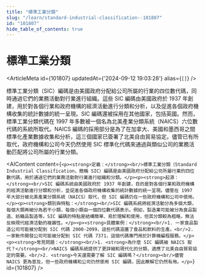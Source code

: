 ```yaml
---
title: "標準工業分類"
slug: "/learn/standard-industrial-classification--101807"
id: "101807"
hide_table_of_contents: true
---
```



# 標準工業分類

<ArticleMeta id={101807} updatedAt={'2024-09-12 19:03:28'} alias={`[]`} />
<div className='border-solid border-b border-t-0 my-4 border-[var(--ifm-color-gray-300)]' />

標準工業分類（SIC）編碼是由美國政府分配給公司所屬的行業的四位數代碼，同時通過它們的業務活動對行業進行組織。這些 SIC 編碼由美國政府於 1937 年創建，用於對各個行業和政府機構的經濟活動進行分類和分析，以及促進各個政府機構收集的統計數據的統一呈現。SIC 編碼還被採用在其他國家，包括英國。然而，標準工業分類代碼在 1997 年多數被一個名為北美產業分類系統（NAICS）六位數代碼的系統所取代。NAICS 編碼的採用部分是為了在加拿大、美國和墨西哥之間標準化產業數據收集和分析，這三個國家已簽署了北美自由貿易協定。儘管已有所取代，政府機構和公司今天仍然使用 SIC 標準化代碼來通過與類似公司的業務活動匹配將公司所屬的行業分類。

<AIContent content={`<p><strong>定義：</strong><br/>標準工業分類（Standard Industrial Classification，簡稱 SIC）編碼是由美國政府分配給公司所屬行業的四位數代碼，用於通過它們的業務活動對行業進行組織和分類。</p><p><strong>起源：</strong><br/>SIC 編碼系統由美國政府於 1937 年創建，目的是對各個行業和政府機構的經濟活動進行分類和分析，並促進各個政府機構收集的統計數據的統一呈現。儘管在 1997 年大部分被北美產業分類系統（NAICS）取代，但 SIC 編碼仍在一些政府機構和公司中使用。</p><p><strong>類別與特點：</strong><br/>SIC 編碼系統將經濟活動分為多個大類，每個大類再細分為若干小類，每個小類由一個四位數代碼表示。例如，製造業可能被分為食品製造、紡織品製造等。SIC 編碼的特點是結構簡單、易於理解和使用，但其分類較為粗略，無法反映現代經濟活動的複雜性。</p><p><strong>具體案例：</strong><br/>1. 一家食品製造公司可能被分配到 SIC 代碼 2000-2099，這些代碼涵蓋了食品和飲料的生產。<br/>2. 一家軟件開發公司可能被分配到 SIC 代碼 7371，這個代碼專門用於計算機編程服務。</p><p><strong>常見問題：</strong><br/>1. <strong>為什麼 SIC 編碼被 NAICS 取代？</strong><br/>NAICS 編碼系統提供了更詳細和現代化的分類，適應了北美自由貿易協定的需要。<br/>2. <strong>今天還需要了解 SIC 編碼嗎？</strong><br/>儘管 NAICS 更為普及，但一些政府機構和公司仍然使用 SIC 編碼，因此瞭解它仍然有用。</p>`} id={101807} />
